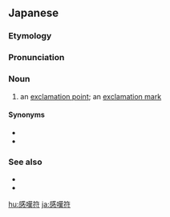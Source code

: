 ==Japanese==
{{DEFAULTSORT:かんたんふ}}
{{wikipedia|lang=ja}}
{{ja-kanjitab|かん|たん|ふ|yomi=o}}

===Etymology===
{{compound|ja|感嘆|符|t1=[[admiration]]|tr1=kantan|tr2=fu|t2=[[mark]]}}

===Pronunciation===
{{ja-pron|かんたんふ|y=ko|acc=3}}

===Noun===
{{ja-noun|かんたんふ}}

# an [[exclamation point]]; an [[exclamation mark]]

====Synonyms====
* {{ja-r|吃驚マーク|ビックリ マーク}}
* {{ja-r|雨%垂れ|あま%だれ}}

===See also===
* {{ja-l|!}}
* {{ja-l|！}}

{{topics|ja|Punctuation marks}}
[[hu:感嘆符]]
[[ja:感嘆符]]